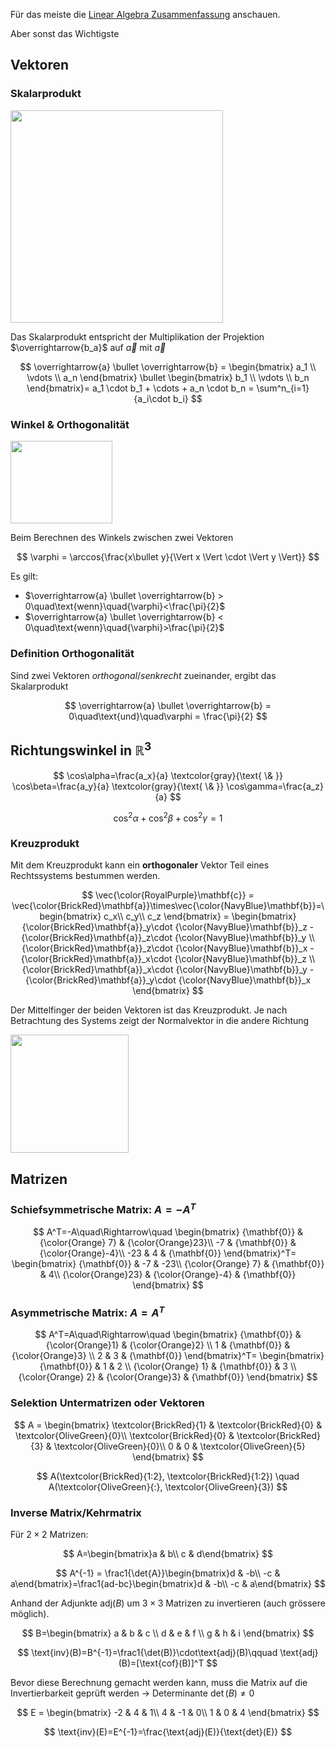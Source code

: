 
Für das meiste die [\faGithub Linear Algebra Zusammenfassung](https://github.com/joelvonrotz/BSc-electrical-engineering/tree/main/semester%202/summary/linear%20algebra) anschauen.

Aber sonst das Wichtigste

## Vektoren

### Skalarprodukt

![](images/skalarprodukt.png){fig-align="center" width="9cm"}

Das Skalarprodukt entspricht der Multiplikation der Projektion $\overrightarrow{b_a}$ auf $\overrightarrow{a}$ mit $\overrightarrow{a}$

$$
\overrightarrow{a} \bullet \overrightarrow{b} = \begin{bmatrix} a_1 \\ \vdots \\ a_n \end{bmatrix} \bullet \begin{bmatrix} b_1 \\ \vdots \\ b_n \end{bmatrix}= a_1 \cdot b_1 + \cdots + a_n \cdot b_n = \sum^n_{i=1}{a_i\cdot b_i}
$$

### Winkel & Orthogonalität

![](images/winkel.png){fig-align="center" width="4.3cm" height="3.5cm"}

Beim Berechnen des Winkels zwischen zwei Vektoren

$$
\varphi = \arccos{\frac{x\bullet y}{\Vert x \Vert \cdot \Vert y \Vert}}
$$

Es gilt:

-   $\overrightarrow{a} \bullet \overrightarrow{b} > 0\quad\text{wenn}\quad{\varphi}<\frac{\pi}{2}$
-   $\overrightarrow{a} \bullet \overrightarrow{b} < 0\quad\text{wenn}\quad{\varphi}>\frac{\pi}{2}$

::: callout-important
### Definition Orthogonalität

Sind zwei Vektoren *orthogonal*/*senkrecht* zueinander, ergibt das Skalarprodukt

$$
\overrightarrow{a} \bullet \overrightarrow{b} = 0\quad\text{und}\quad\varphi = \frac{\pi}{2}
$$
:::

`\vspace{2mm}`{=latex}

::: callout-note
## Richtungswinkel in $\mathbb{R}^3$

$$
\cos\alpha=\frac{a_x}{a} \textcolor{gray}{\text{ \& }} \cos\beta=\frac{a_y}{a} \textcolor{gray}{\text{ \& }} \cos\gamma=\frac{a_z}{a}
$$

$$
\cos^2\alpha + \cos^2\beta + \cos^2\gamma = 1
$$

:::

### Kreuzprodukt

Mit dem Kreuzprodukt kann ein **orthogonaler** Vektor Teil eines Rechtssystems bestummen werden.

$$
\vec{\color{RoyalPurple}\mathbf{c}} = \vec{\color{BrickRed}\mathbf{a}}\times\vec{\color{NavyBlue}\mathbf{b}}=\begin{bmatrix}
c_x\\
c_y\\
c_z
\end{bmatrix} = 
\begin{bmatrix}
{\color{BrickRed}\mathbf{a}}_y\cdot {\color{NavyBlue}\mathbf{b}}_z -
{\color{BrickRed}\mathbf{a}}_z\cdot {\color{NavyBlue}\mathbf{b}}_y \\
{\color{BrickRed}\mathbf{a}}_z\cdot {\color{NavyBlue}\mathbf{b}}_x -
{\color{BrickRed}\mathbf{a}}_x\cdot {\color{NavyBlue}\mathbf{b}}_z \\
{\color{BrickRed}\mathbf{a}}_x\cdot {\color{NavyBlue}\mathbf{b}}_y -
{\color{BrickRed}\mathbf{a}}_y\cdot {\color{NavyBlue}\mathbf{b}}_x 
\end{bmatrix}
$$

Der Mittelfinger der beiden Vektoren ist das Kreuzprodukt. Je nach Betrachtung des Systems zeigt der Normalvektor in die andere Richtung

![](images/RHR.svg.png){width="5cm" fig-align="center"}


```{=latex}
\begin{center}
\begin{tikzpicture}[3d view={45}{35.26}]
\draw[-,fill=white!95!red](0,0)--(3,0)--(3.5,2)--(0.5,2)--cycle;
\node at (1.75,1) {$|\textcolor{NavyBlue}{a}\times \textcolor{BrickRed}{b}|$};
\draw[ultra thick, line cap=round,-latex,NavyBlue](0,0)--(3,0)node[midway,below]{$a$};
\draw[ultra thick, line cap=round,-latex,BrickRed](0,0)--(0.5,2)node[midway,above]{$b$};
\draw[ultra thick, line cap=round,-latex,RoyalPurple](0,0,0)--(0,0,2.5)node[pos=0.7,right]{$c=a\times b$};
\draw (0.6,0) arc [start angle=0,end angle=75,radius=0.6] node[pos=0.5,right]{$\theta$};

\draw[gray, densely dotted] (2.9,2) arc [start angle=-180,end angle=-105,radius=0.6] node[pos=0.5,left]{$\theta$};

\end{tikzpicture}
\end{center}
```


## Matrizen

### Schiefsymmetrische Matrix: $A=-A^T$


$$
A^T=-A\quad\Rightarrow\quad
\begin{bmatrix}
  {\mathbf{0}} & {\color{Orange} 7}            & {\color{Orange}23}\\
 -7            & {\mathbf{0}} & {\color{Orange}-4}\\
-23            & 4            &  {\mathbf{0}}
\end{bmatrix}^T= \begin{bmatrix}
 {\mathbf{0}} &  -7           & -23\\
 {\color{Orange} 7}           & {\mathbf{0}} & 4\\
 {\color{Orange}23}           &  {\color{Orange}-4}           & {\mathbf{0}}
\end{bmatrix}
$$


### Asymmetrische Matrix: $A=A^T$

$$
A^T=A\quad\Rightarrow\quad
\begin{bmatrix}
  {\mathbf{0}} & {\color{Orange}1}  & {\color{Orange}2} \\
           1   &       {\mathbf{0}} & {\color{Orange}3} \\
           2   &                3   &       {\mathbf{0}}
\end{bmatrix}^T= \begin{bmatrix}
        {\mathbf{0}} &                1   &          2  \\
 {\color{Orange} 1}  &       {\mathbf{0}} &          3  \\
 {\color{Orange} 2}  & {\color{Orange}3}  & {\mathbf{0}}
\end{bmatrix}
$$

### Selektion Untermatrizen oder Vektoren

$$
A = \begin{bmatrix}
\textcolor{BrickRed}{1} & \textcolor{BrickRed}{0} & \textcolor{OliveGreen}{0}\\
\textcolor{BrickRed}{0} & \textcolor{BrickRed}{3} & \textcolor{OliveGreen}{0}\\
0 & 0 & \textcolor{OliveGreen}{5}
\end{bmatrix}
$$

$$
A(\textcolor{BrickRed}{1:2}, \textcolor{BrickRed}{1:2}) \quad A(\textcolor{OliveGreen}{:}, \textcolor{OliveGreen}{3})
$$


### Inverse Matrix/Kehrmatrix

Für $2\times2$ Matrizen:

$$
A=\begin{bmatrix}a & b\\ c & d\end{bmatrix}
$$

$$
A^{-1} = \frac1{\det{A}}\begin{bmatrix}d & -b\\ -c & a\end{bmatrix}=\frac1{ad-bc}\begin{bmatrix}d & -b\\ -c & a\end{bmatrix}
$$

Anhand der Adjunkte $\text{adj}(B)$ um $3\times3$ Matrizen zu invertieren (auch grössere möglich).

$$
B=\begin{bmatrix} a & b & c \\ d & e & f \\ g & h & i \end{bmatrix} 
$$

$$
\text{inv}(B)=B^{-1}=\frac1{\det(B)}\cdot\text{adj}(B)\qquad \text{adj}(B)=[\text{cof}(B)]^T
$$

Bevor diese Berechnung gemacht werden kann, muss die Matrix auf die Invertierbarkeit geprüft werden $\rightarrow$ Determinante $\det(B)\neq0$

```{=latex}
\begin{tikzpicture}[remember picture]

\node[left] at (0,0) (mat)
{$B=\begin{bmatrix}
	a^{\color{OliveGreen}\Plus} & b^{\color{BrickRed}\Minus}  & c^{\color{OliveGreen}\Plus} \\
	d^{\color{BrickRed}\Minus}  & e^{\color{OliveGreen}\Plus} & f^{\color{BrickRed}\Minus}  \\
	g^{\color{OliveGreen}\Plus} & h^{\color{BrickRed}\Minus}  & i^{\color{OliveGreen}\Plus} \\
\end{bmatrix}$};


\node[] at (2,-2) (mat2)
{$
\begin{bmatrix}
  \subnode{a3}a & {\color{Maroon}\mathbf{b}} & {\color{Maroon}\mathbf{c}} \\
  \subnode{d3}{\mathbf{d}} &             e   &           \subnode{f3}{f}  \\
  \subnode{g3}g & {\color{Maroon}\mathbf{h}} & {\color{Maroon}\mathbf{i}} \\
\end{bmatrix}\quad
\begin{bmatrix}
  \subnode{a1}{\mathbf{a}} &             b   &            \subnode{c1}c   \\
              d & {\color{Maroon}\mathbf{e}} & {\color{Maroon}\mathbf{f}} \\
  \subnode{g1}g & {\color{Maroon}\mathbf{h}} & {\color{Maroon}\mathbf{i}} \\
\end{bmatrix}\quad
\begin{bmatrix}
  {\color{Maroon}\mathbf{a}} & \subnode{b2}b & {\color{Maroon}\mathbf{c}} \\
            \subnode{d2}{d}  &  {\mathbf{e}} &           \subnode{f2}{f}  \\
  {\color{Maroon}\mathbf{g}} & \subnode{h2}h & {\color{Maroon}\mathbf{i}} \\
\end{bmatrix}
$};

\node[right] at (0,0) (mat3) {
$ \text{adj}(B)=
  \begingroup % keep the change local
  \setlength\arraycolsep{1pt}
  \begin{bmatrix}
	{\color{OliveGreen}\Plus} \det(\left[\begin{smallmatrix} e & f \\ h & i\end{smallmatrix}\right]) & \cdots                                                                                           & \cdots \\
	{\color{BrickRed}  \Minus}\det(\left[\begin{smallmatrix} b & c \\ h & i\end{smallmatrix}\right]) & {\color{OliveGreen}\Plus}\det(\left[\begin{smallmatrix} a & c \\ g & i \end{smallmatrix}\right]) &        \\
    \vdots                                                                                           &                                                                                                  & \ddots \\
  \end{bmatrix}
  \endgroup^T
$};

\begin{scope}[on background layer, crossed/.style={draw,line width=10pt, line cap=round, gray!75,rounded corners=1pt}]
\draw[crossed] (c1.center) -- (a1.center) -- (g1.center);
\draw[crossed] (b2.center) -- (h2.center)(d2.center) -- (f2.center);
\draw[crossed] (a3.center) -- (g3.center)(d3.center) -- (f3.center);
\end{scope}
\begin{scope}[indiactor/.style={Latex-,line width=0.5pt}]
\draw[indiactor,NavyBlue!80] (5,-0.2) .. controls (5,-0.8) and (5,-0.9) .. (4.7,-1.3);
\draw[indiactor,NavyBlue!80] (3.5,0.3) .. controls (3.9,-0.3) and (3.5,-1.1) .. (2.7,-1.3);
\draw[indiactor,NavyBlue!80] (2.7,-0.2) .. controls (2.2,-0.8) and (1.4,-1.2)  .. (0.65,-1.35);
\draw[indiactor,YellowOrange,preaction={draw, line width=3.5pt, white,-}] (1.85,0) .. controls (1.5,-0.45) and (1.3,-0.8) .. (0.8,-0.8) -- (-0.7,-0.8) .. controls (-1.7,-0.8) and (-1.8,-0.3) .. (-1.9,0) ;
\draw[indiactor,YellowOrange,preaction={draw, line width=3.5pt, white,-}] (3.8,0.3) .. controls (3.8,1.2) and (3.3,1.2) .. (2.1,1.2) -- (0.1,1.2) .. controls (-0.5,1.2) and (-0.9,0.6) .. (-1.1,0.3) ;
\draw[indiactor,YellowOrange,preaction={draw, line width=3.5pt, white,-}] (1.8,0.6) .. controls (0.8,1.1) and (-1,1.1) .. (-1.9,0.7);
\end{scope}
\end{tikzpicture}
```

$$
E = \begin{bmatrix}
-2 & 4 & 1\\
4 & -1 & 0\\
1 & 0 & 4
\end{bmatrix}
$$

$$
\text{inv}(E)=E^{-1}=\frac{\text{adj}(E)}{\text{det}(E)}
$$
